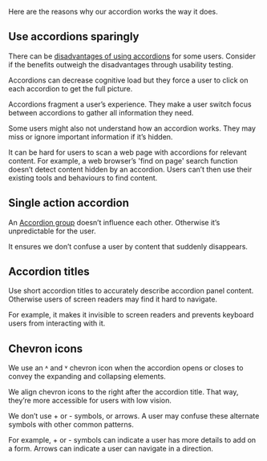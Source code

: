 Here are the reasons why our accordion works the way it does.

## Use accordions sparingly

There can be [disadvantages of using accordions](https://www.nngroup.com/articles/accordions-complex-content/) for some users. Consider if the benefits outweigh the disadvantages through usability testing.

Accordions can decrease cognitive load but they force a user to click on each accordion to get the full picture.

Accordions fragment a user’s experience. They make a user switch focus between accordions to gather all information they need.

Some users might also not understand how an accordion works. They may miss or ignore important information if it’s hidden.

It can be hard for users to scan a web page with accordions for relevant content. For example, a web browser’s 'find on page' search function doesn’t detect content hidden by an accordion. Users can’t then use their existing tools and behaviours to find content.

## Single action accordion

An [Accordion group](/packages/layout/accordion#accordion-group) doesn’t influence each other. Otherwise it’s unpredictable for the user.

It ensures we don’t confuse a user by content that suddenly disappears.

## Accordion titles

Use short accordion titles to accurately describe accordion panel content. Otherwise users of screen readers may find it hard to navigate.

For example, it makes it invisible to screen readers and prevents keyboard users from interacting with it.

## Chevron icons

We use an ˄ and ˅ chevron icon when the accordion opens or closes to convey the expanding and collapsing elements.

We align chevron icons to the right after the accordion title. That way, they’re more accessible for users with low vision.

We don’t use + or - symbols, or arrows. A user may confuse these alternate symbols with other common patterns.

For example, + or - symbols can indicate a user has more details to add on a form. Arrows can indicate a user can navigate in a direction.
